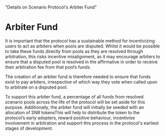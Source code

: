 
  "Details on Scenario Protocol's Arbiter Fund"

# Arbiter Fund

It is important that the protocol has a sustainable method for incentivizing users to act as arbiters when pools are disputed. Whilst it would be possible to take these funds directly from pools as they are resolved through arbitration, this risks incentive misalignment, as it may encourage arbiters to ensure that a disputed pool is resolved in the affirmative in order to receive their arbitration fee from that pool’s funds.

The creation of an arbiter fund is therefore needed to ensure that funds exist to pay arbiters, irrespective of which way they vote when called upon to arbitrate on a disputed pool.

To support this arbiter fund, a percentage of all funds from resolved scenario pools across the life of the protocol will be set aside for this purpose. Additionally, the arbiter fund will initially be seeded with an allocation of SNR tokensThis will help to distribute the token to the protocol’s early adopters, reward positive behaviour, incentivise involvement in arbitration and support this process in the protocol's earliest stages of development.